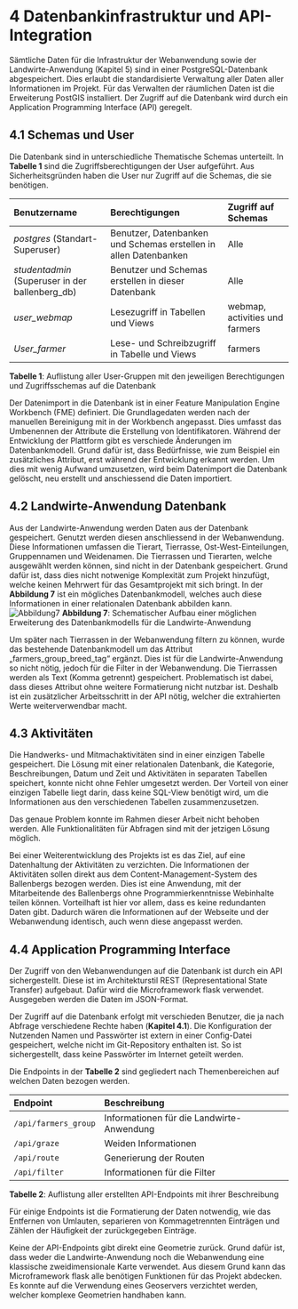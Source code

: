 # 4 Datenbankinfrastruktur und API-Integration

Sämtliche Daten für die Infrastruktur der Webanwendung sowie der Landwirte-Anwendung (Kapitel 5) sind in einer PostgreSQL-Datenbank abgespeichert. Dies erlaubt die standardisierte Verwaltung aller Daten aller Informationen im Projekt. Für das Verwalten der räumlichen Daten ist die Erweiterung PostGIS installiert. Der Zugriff auf die Datenbank wird durch ein Application Programming Interface (API) geregelt.

## 4.1 Schemas und User

Die Datenbank sind in unterschiedliche Thematische Schemas unterteilt. In **Tabelle 1** sind die Zugriffsberechtigungen der User aufgeführt. Aus Sicherheitsgründen haben die User nur Zugriff auf die Schemas, die sie benötigen.

| **Benutzername**                                | **Berechtigungen**                                               | **Zugriff auf Schemas**        |
| :---------------------------------------------- | :--------------------------------------------------------------- | :----------------------------- |
| _postgres_ (Standart-Superuser)                 | Benutzer, Datenbanken und Schemas erstellen in allen Datenbanken | Alle                           |
| _studentadmin_ (Superuser in der ballenberg_db) | Benutzer und Schemas erstellen in dieser Datenbank               | Alle                           |
| _user_webmap_                                   | Lesezugriff in Tabellen und Views                                | webmap, activities und farmers |
| _User_farmer_                                   | Lese- und Schreibzugriff in Tabelle und Views                    | farmers                        |

**Tabelle 1**: Auflistung aller User-Gruppen mit den jeweiligen Berechtigungen und Zugriffsschemas auf die Datenbank

Der Datenimport in die Datenbank ist in einer Feature Manipulation Engine Workbench (FME) definiert. Die Grundlagedaten werden nach der manuellen Bereinigung mit in der Workbench angepasst. Dies umfasst das Umbenennen der Attribute die Erstellung von Identifikatoren. Während der Entwicklung der Plattform gibt es verschiede Änderungen im Datenbankmodell. Grund dafür ist, dass Bedürfnisse, wie zum Beispiel ein zusätzliches Attribut, erst während der Entwicklung erkannt werden. Um dies mit wenig Aufwand umzusetzen, wird beim Datenimport die Datenbank gelöscht, neu erstellt und anschiessend die Daten importiert.

## 4.2 Landwirte-Anwendung Datenbank

Aus der Landwirte-Anwendung werden Daten aus der Datenbank gespeichert. Genutzt werden diesen anschliessend in der Webanwendung. Diese Informationen umfassen die Tierart, Tierrasse, Ost-West-Einteilungen, Gruppennamen und Weidenamen. Die Tierrassen und Tierarten, welche ausgewählt werden können, sind nicht in der Datenbank gespeichert. Grund dafür ist, dass dies nicht notwenige Komplexität zum Projekt hinzufügt, welche keinen Mehrwert für das Gesamtprojekt mit sich bringt. In der **Abbildung 7** ist ein mögliches Datenbankmodell, welches auch diese Informationen in einer relationalen Datenbank abbilden kann.  
![Abbildung7](/documentary/Abbildung_7.png)
**Abbildung 7**: Schematischer Aufbau einer möglichen Erweiterung des Datenbankmodells für die Landwirte-Anwendung

Um später nach Tierrassen in der Webanwendung filtern zu können, wurde das bestehende Datenbankmodell um das Attribut „farmers_group_breed_tag“ ergänzt. Dies ist für die Landwirte-Anwendung so nicht nötig, jedoch für die Filter in der Webanwendung. Die Tierrassen werden als Text (Komma getrennt) gespeichert. Problematisch ist dabei, dass dieses Attribut ohne weitere Formatierung nicht nutzbar ist. Deshalb ist ein zusätzlicher Arbeitsschritt in der API nötig, welcher die extrahierten Werte weiterverwendbar macht.

## 4.3 Aktivitäten

Die Handwerks- und Mitmachaktivitäten sind in einer einzigen Tabelle gespeichert. Die Lösung mit einer relationalen Datenbank, die Kategorie, Beschreibungen, Datum und Zeit und Aktivitäten in separaten Tabellen speichert, konnte nicht ohne Fehler umgesetzt werden. Der Vorteil von einer einzigen Tabelle liegt darin, dass keine SQL-View benötigt wird, um die Informationen aus den verschiedenen Tabellen zusammenzusetzen.

Das genaue Problem konnte im Rahmen dieser Arbeit nicht behoben werden. Alle Funktionalitäten für Abfragen sind mit der jetzigen Lösung möglich.

Bei einer Weiterentwicklung des Projekts ist es das Ziel, auf eine Datenhaltung der Aktivitäten zu verzichten. Die Informationen der Aktivitäten sollen direkt aus dem Content-Management-System des Ballenbergs bezogen werden. Dies ist eine Anwendung, mit der Mitarbeitende des Ballenbergs ohne Programmierkenntnisse Webinhalte teilen können. Vorteilhaft ist hier vor allem, dass es keine redundanten Daten gibt. Dadurch wären die Informationen auf der Webseite und der Webanwendung identisch, auch wenn diese angepasst werden.

## 4.4 Application Programming Interface

Der Zugriff von den Webanwendungen auf die Datenbank ist durch ein API sichergestellt. Diese ist im Architekturstil REST (Representational State Transfer) aufgebaut. Dafür wird die Microframework flask verwendet. Ausgegeben werden die Daten im JSON-Format.

Der Zugriff auf die Datenbank erfolgt mit verschieden Benutzer, die ja nach Abfrage verschiedene Rechte haben (**Kapitel 4.1**). Die Konfiguration der Nutzenden Namen und Passwörter ist extern in einer Config-Datei gespeichert, welche nicht im Git-Repository enthalten ist. So ist sichergestellt, dass keine Passwörter im Internet geteilt werden.

Die Endpoints in der **Tabelle 2** sind gegliedert nach Themenbereichen auf welchen Daten bezogen werden.

| **Endpoint**         | **Beschreibung**                          |
| :------------------- | :---------------------------------------- |
| `/api/farmers_group` | Informationen für die Landwirte-Anwendung |
| `/api/graze`         | Weiden Informationen                      |
| `/api/route`         | Generierung der Routen                    |
| `/api/filter`        | Informationen für die Filter              |

**Tabelle 2**: Auflistung aller erstellten API-Endpoints mit ihrer Beschreibung

Für einige Endpoints ist die Formatierung der Daten notwendig, wie das Entfernen von Umlauten, separieren von Kommagetrennten Einträgen und Zählen der Häufigkeit der zurückgegeben Einträge.

Keine der API-Endpoints gibt direkt eine Geometrie zurück. Grund dafür ist, dass weder die Landwirte-Anwendung noch die Webanwendung eine klassische zweidimensionale Karte verwendet. Aus diesem Grund kann das Microframework flask alle benötigen Funktionen für das Projekt abdecken. Es konnte auf die Verwendung eines Geoservers verzichtet werden, welcher komplexe Geometrien handhaben kann.
